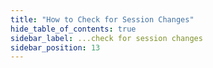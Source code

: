 ```yaml
---
title: "How to Check for Session Changes"
hide_table_of_contents: true
sidebar_label: ...check for session changes
sidebar_position: 13
---
```





<LanguageSwitcher supportedLanguages={supportedLanguages} />

<LanguageContent language="csharp">
   <CheckIfThereAreAnyChangesOnASessionCsharp />
</LanguageContent>

<LanguageContent language="java">
   <CheckIfThereAreAnyChangesOnASessionJava />
</LanguageContent>

<LanguageContent language="python">
   <CheckIfThereAreAnyChangesOnASessionPython />
</LanguageContent>

<LanguageContent language="php">
   <CheckIfThereAreAnyChangesOnASessionPhp />
</LanguageContent>

<LanguageContent language="nodejs">
   <CheckIfThereAreAnyChangesOnASessionNodejs />
</LanguageContent>


<!---
### Session
- [What is a session and how does it work](../../../client-api/session/what-is-a-session-and-how-does-it-work)
- [How to check for entity changes](../../../client-api/session/how-to/check-if-entity-has-changed)
- [Evict entity from session](../../../client-api/session/how-to/evict-entity-from-a-session)
- [Refresh entity](../../../client-api/session/how-to/refresh-entity)


-->